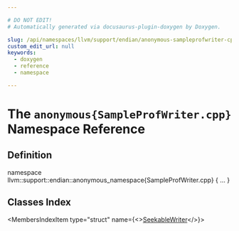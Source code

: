 ```yaml
---

# DO NOT EDIT!
# Automatically generated via docusaurus-plugin-doxygen by Doxygen.

slug: /api/namespaces/llvm/support/endian/anonymous-sampleprofwriter-cpp-
custom_edit_url: null
keywords:
  - doxygen
  - reference
  - namespace

---
```





# The `anonymous{SampleProfWriter.cpp}` Namespace Reference

<DoxygenPage pluginConfig={pluginConfig}>



## Definition

<CodeBlock>namespace llvm::support::endian::anonymous&#95;namespace&#123;SampleProfWriter.cpp&#125; &#123; ... &#125;</CodeBlock>

## Classes Index

<MembersIndex>

<MembersIndexItem
  type="struct"
  name={<><a href="/docs/api/structs/llvm/support/endian/anonymous-namespace-sampleprofwriter-cpp-/seekablewriter">SeekableWriter</a></>}>
</MembersIndexItem>

</MembersIndex>


</DoxygenPage>
